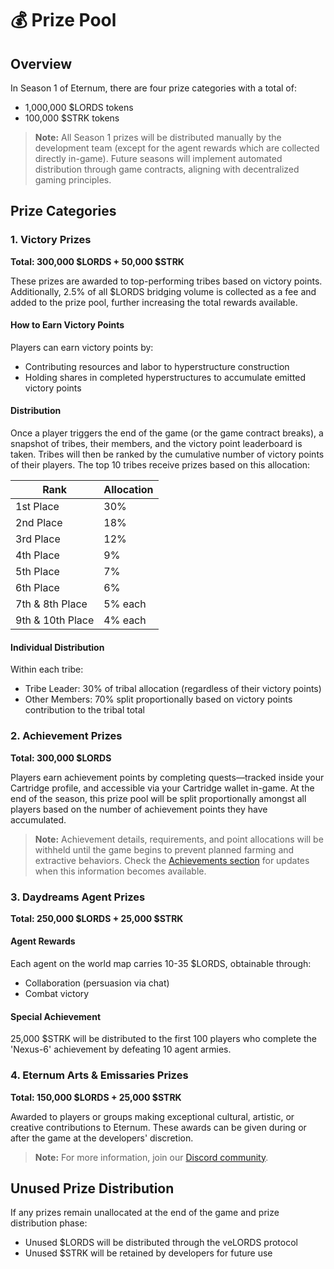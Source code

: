 
# 💰 Prize Pool

## Overview

In Season 1 of Eternum, there are four prize categories with a total of:

- 1,000,000 $LORDS tokens
- 100,000 $STRK tokens

> **Note:** All Season 1 prizes will be distributed manually by the development team (except for the agent rewards which
> are collected directly in-game). Future seasons will implement automated distribution through game contracts, aligning
> with decentralized gaming principles.

## Prize Categories

### 1. Victory Prizes

**Total: 300,000 $LORDS + 50,000 $STRK**

These prizes are awarded to top-performing tribes based on victory points. Additionally, 2.5% of all $LORDS bridging
volume is collected as a fee and added to the prize pool, further increasing the total rewards available.

#### How to Earn Victory Points

Players can earn victory points by:

- Contributing resources and labor to hyperstructure construction
- Holding shares in completed hyperstructures to accumulate emitted victory points

#### Distribution

Once a player triggers the end of the game (or the game contract breaks), a snapshot of tribes, their members, and the
victory point leaderboard is taken. Tribes will then be ranked by the cumulative number of victory points of their
players. The top 10 tribes receive prizes based on this allocation:

<div style={table.container}>
  <div style={table.wrapper}>
    <table style={table.table}>
      <thead style={table.tableHead}>
        <tr>
          <th style={table.headerCell}>Rank</th>
          <th style={table.headerCell}>Allocation</th>
        </tr>
      </thead>
      <tbody>
        <tr style={table.tableRow}>
          <td style={table.cell}>1st Place</td>
          <td style={table.cell}>30%</td>
        </tr>
        <tr style={table.tableRow}>
          <td style={table.cell}>2nd Place</td>
          <td style={table.cell}>18%</td>
        </tr>
        <tr style={table.tableRow}>
          <td style={table.cell}>3rd Place</td>
          <td style={table.cell}>12%</td>
        </tr>
        <tr style={table.tableRow}>
          <td style={table.cell}>4th Place</td>
          <td style={table.cell}>9%</td>
        </tr>
        <tr style={table.tableRow}>
          <td style={table.cell}>5th Place</td>
          <td style={table.cell}>7%</td>
        </tr>
        <tr style={table.tableRow}>
          <td style={table.cell}>6th Place</td>
          <td style={table.cell}>6%</td>
        </tr>
        <tr style={table.tableRow}>
          <td style={table.cell}>7th & 8th Place</td>
          <td style={table.cell}>5% each</td>
        </tr>
        <tr style={table.tableRow}>
          <td style={table.cell}>9th & 10th Place</td>
          <td style={table.cell}>4% each</td>
        </tr>
      </tbody>
    </table>
  </div>
</div>

#### Individual Distribution

Within each tribe:

- Tribe Leader: 30% of tribal allocation (regardless of their victory points)
- Other Members: 70% split proportionally based on victory points contribution to the tribal total

### 2. Achievement Prizes

**Total: 300,000 $LORDS**

Players earn achievement points by completing quests—tracked inside your Cartridge profile, and accessible via your
Cartridge wallet in-game. At the end of the season, this prize pool will be split proportionally amongst all players
based on the number of achievement points they have accumulated.

> **Note:** Achievement details, requirements, and point allocations will be withheld until the game begins to prevent
> planned farming and extractive behaviors. Check the [Achievements section](/eternum/achievements) for updates when
> this information becomes available.

### 3. Daydreams Agent Prizes

**Total: 250,000 $LORDS + 25,000 $STRK**

#### Agent Rewards

Each agent on the world map carries 10-35 $LORDS, obtainable through:

- Collaboration (persuasion via chat)
- Combat victory

#### Special Achievement

25,000 $STRK will be distributed to the first 100 players who complete the 'Nexus-6' achievement by defeating 10 agent
armies.

### 4. Eternum Arts & Emissaries Prizes

**Total: 150,000 $LORDS + 25,000 $STRK**

Awarded to players or groups making exceptional cultural, artistic, or creative contributions to Eternum. These awards
can be given during or after the game at the developers' discretion.

> **Note:** For more information, join our [Discord community](https://discord.gg/KJff5Ecp).

## Unused Prize Distribution

If any prizes remain unallocated at the end of the game and prize distribution phase:

- Unused $LORDS will be distributed through the veLORDS protocol
- Unused $STRK will be retained by developers for future use
